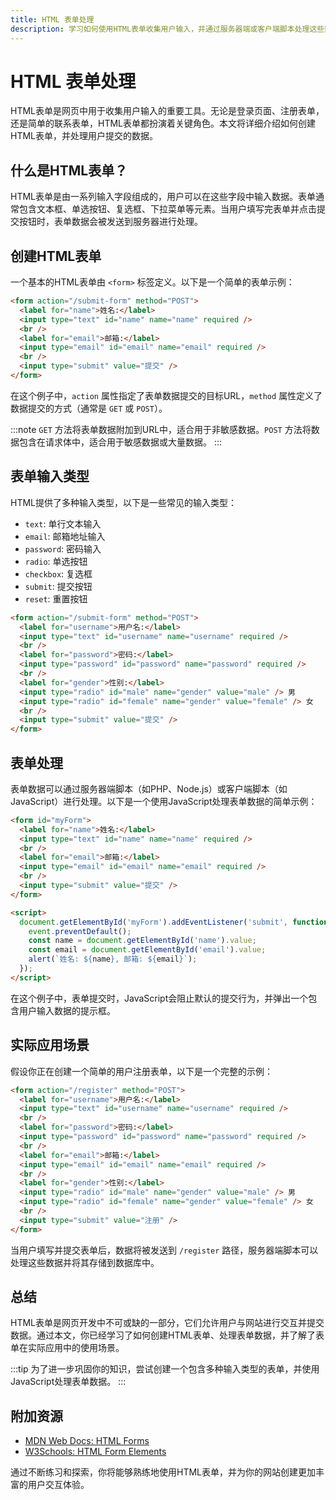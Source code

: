 ```yaml
---
title: HTML 表单处理
description: 学习如何使用HTML表单收集用户输入，并通过服务器端或客户端脚本处理这些数据。
---
```


# HTML 表单处理

HTML表单是网页中用于收集用户输入的重要工具。无论是登录页面、注册表单，还是简单的联系表单，HTML表单都扮演着关键角色。本文将详细介绍如何创建HTML表单，并处理用户提交的数据。

## 什么是HTML表单？

HTML表单是由一系列输入字段组成的，用户可以在这些字段中输入数据。表单通常包含文本框、单选按钮、复选框、下拉菜单等元素。当用户填写完表单并点击提交按钮时，表单数据会被发送到服务器进行处理。

## 创建HTML表单

一个基本的HTML表单由 `<form>` 标签定义。以下是一个简单的表单示例：

```html
<form action="/submit-form" method="POST">
  <label for="name">姓名:</label>
  <input type="text" id="name" name="name" required />
  <br />
  <label for="email">邮箱:</label>
  <input type="email" id="email" name="email" required />
  <br />
  <input type="submit" value="提交" />
</form>
```

在这个例子中，`action` 属性指定了表单数据提交的目标URL，`method` 属性定义了数据提交的方式（通常是 `GET` 或 `POST`）。

:::note
`GET` 方法将表单数据附加到URL中，适合用于非敏感数据。`POST` 方法将数据包含在请求体中，适合用于敏感数据或大量数据。
:::

## 表单输入类型

HTML提供了多种输入类型，以下是一些常见的输入类型：

- `text`: 单行文本输入
- `email`: 邮箱地址输入
- `password`: 密码输入
- `radio`: 单选按钮
- `checkbox`: 复选框
- `submit`: 提交按钮
- `reset`: 重置按钮

```html
<form action="/submit-form" method="POST">
  <label for="username">用户名:</label>
  <input type="text" id="username" name="username" required />
  <br />
  <label for="password">密码:</label>
  <input type="password" id="password" name="password" required />
  <br />
  <label for="gender">性别:</label>
  <input type="radio" id="male" name="gender" value="male" /> 男
  <input type="radio" id="female" name="gender" value="female" /> 女
  <br />
  <input type="submit" value="提交" />
</form>
```

## 表单处理

表单数据可以通过服务器端脚本（如PHP、Node.js）或客户端脚本（如JavaScript）进行处理。以下是一个使用JavaScript处理表单数据的简单示例：

```html
<form id="myForm">
  <label for="name">姓名:</label>
  <input type="text" id="name" name="name" required />
  <br />
  <label for="email">邮箱:</label>
  <input type="email" id="email" name="email" required />
  <br />
  <input type="submit" value="提交" />
</form>

<script>
  document.getElementById('myForm').addEventListener('submit', function(event) {
    event.preventDefault();
    const name = document.getElementById('name').value;
    const email = document.getElementById('email').value;
    alert(`姓名: ${name}, 邮箱: ${email}`);
  });
</script>
```

在这个例子中，表单提交时，JavaScript会阻止默认的提交行为，并弹出一个包含用户输入数据的提示框。

## 实际应用场景

假设你正在创建一个简单的用户注册表单，以下是一个完整的示例：

```html
<form action="/register" method="POST">
  <label for="username">用户名:</label>
  <input type="text" id="username" name="username" required />
  <br />
  <label for="password">密码:</label>
  <input type="password" id="password" name="password" required />
  <br />
  <label for="email">邮箱:</label>
  <input type="email" id="email" name="email" required />
  <br />
  <label for="gender">性别:</label>
  <input type="radio" id="male" name="gender" value="male" /> 男
  <input type="radio" id="female" name="gender" value="female" /> 女
  <br />
  <input type="submit" value="注册" />
</form>
```

当用户填写并提交表单后，数据将被发送到 `/register` 路径，服务器端脚本可以处理这些数据并将其存储到数据库中。

## 总结

HTML表单是网页开发中不可或缺的一部分，它们允许用户与网站进行交互并提交数据。通过本文，你已经学习了如何创建HTML表单、处理表单数据，并了解了表单在实际应用中的使用场景。

:::tip
为了进一步巩固你的知识，尝试创建一个包含多种输入类型的表单，并使用JavaScript处理表单数据。
:::

## 附加资源

- [MDN Web Docs: HTML Forms](https://developer.mozilla.org/en-US/docs/Learn/Forms)
- [W3Schools: HTML Form Elements](https://www.w3schools.com/html/html_forms.asp)

通过不断练习和探索，你将能够熟练地使用HTML表单，并为你的网站创建更加丰富的用户交互体验。